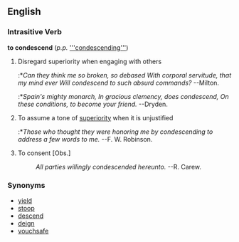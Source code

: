 ==English==
===Intrasitive Verb===
'''to condescend''' (''p.p.'' [['''condescending''']])

#Disregard superiority when engaging with others
#:*''Can they think me so broken, so debased With corporal servitude, that my mind ever Will condescend to such absurd commands?'' --Milton.
#:*''Spain's mighty monarch, In gracious clemency, does condescend, On these conditions, to become your friend.'' --Dryden.
#To assume a tone of [[superiority]] when it is unjustified
#:*''Those who thought they were honoring me by condescending to address a few words to me.'' --F. W. Robinson.
#To consent [Obs.]
#:''All parties willingly condescended hereunto.'' --R. Carew.

===Synonyms===
*[[yield]]
*[[stoop]]
*[[descend]]
*[[deign]]
*[[vouchsafe]]